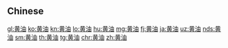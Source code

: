 {{also|黃油}}
==Chinese==
{{zh-see|黃油}}

[[gl:黄油]]
[[ko:黄油]]
[[kn:黄油]]
[[lo:黄油]]
[[hu:黄油]]
[[mg:黄油]]
[[fj:黄油]]
[[ja:黄油]]
[[uz:黄油]]
[[nds:黄油]]
[[sm:黄油]]
[[th:黄油]]
[[tg:黄油]]
[[chr:黄油]]
[[zh:黄油]]